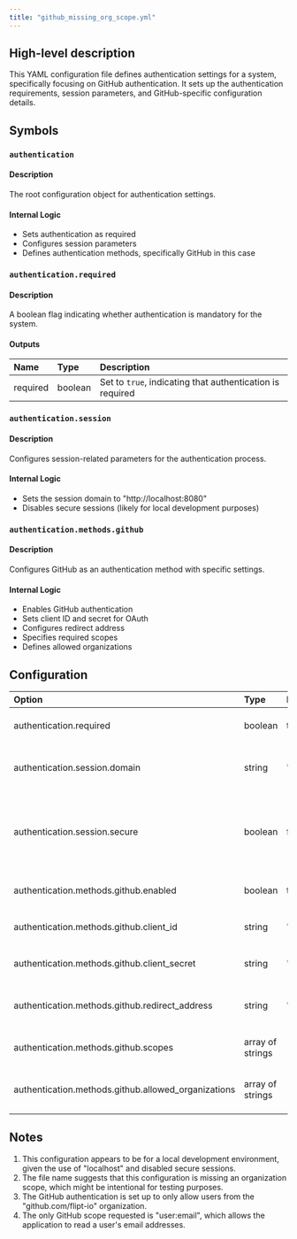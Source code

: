 ```yaml
---
title: "github_missing_org_scope.yml"
---
```


## High-level description
This YAML configuration file defines authentication settings for a system, specifically focusing on GitHub authentication. It sets up the authentication requirements, session parameters, and GitHub-specific configuration details.

## Symbols

### `authentication`
#### Description
The root configuration object for authentication settings.

#### Internal Logic
- Sets authentication as required
- Configures session parameters
- Defines authentication methods, specifically GitHub in this case

### `authentication.required`
#### Description
A boolean flag indicating whether authentication is mandatory for the system.

#### Outputs
| Name | Type | Description |
|:-----|:-----|:------------|
| required | boolean | Set to `true`, indicating that authentication is required |

### `authentication.session`
#### Description
Configures session-related parameters for the authentication process.

#### Internal Logic
- Sets the session domain to "http://localhost:8080"
- Disables secure sessions (likely for local development purposes)

### `authentication.methods.github`
#### Description
Configures GitHub as an authentication method with specific settings.

#### Internal Logic
- Enables GitHub authentication
- Sets client ID and secret for OAuth
- Configures redirect address
- Specifies required scopes
- Defines allowed organizations

## Configuration
| Option | Type | Default | Description |
|:-------|:-----|:--------|:------------|
| authentication.required | boolean | true | Indicates if authentication is mandatory |
| authentication.session.domain | string | "http://localhost:8080" | The domain for the authentication session |
| authentication.session.secure | boolean | false | Whether the session should be secure (set to false, likely for development) |
| authentication.methods.github.enabled | boolean | true | Enables GitHub authentication |
| authentication.methods.github.client_id | string | "client_id" | The GitHub OAuth client ID |
| authentication.methods.github.client_secret | string | "client_secret" | The GitHub OAuth client secret |
| authentication.methods.github.redirect_address | string | "http://localhost:8080" | The redirect address after GitHub authentication |
| authentication.methods.github.scopes | array of strings | ["user:email"] | The GitHub OAuth scopes requested |
| authentication.methods.github.allowed_organizations | array of strings | ["github.com/flipt-io"] | The GitHub organizations allowed for authentication |

## Notes
1. This configuration appears to be for a local development environment, given the use of "localhost" and disabled secure sessions.
2. The file name suggests that this configuration is missing an organization scope, which might be intentional for testing purposes.
3. The GitHub authentication is set up to only allow users from the "github.com/flipt-io" organization.
4. The only GitHub scope requested is "user:email", which allows the application to read a user's email addresses.